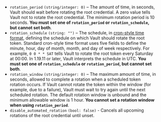 - `rotation_period` `(string/integer: 0)` – <EnterpriseAlert product="vault" inline />
  The amount of time, in seconds,
  Vault should wait before rotating the root credential. A zero value tells Vault
  not to rotate the root credential. The minimum rotation period is 10 seconds. **You must
  set one of `rotation_period` or `rotation_schedule`, but cannot set both**.
- `rotation_schedule` `(string: "")` – <EnterpriseAlert product="vault" inline />
  The schedule, in [cron-style time format](https://en.wikipedia.org/wiki/Cron),
  defining the schedule on which Vault should rotate the root token. Standard
  cron-style time format uses five fields to define the minute, hour, day of
  month, month, and day of week respectively. For example, `0 0 * * SAT` tells
  Vault to rotate the root token every Saturday at 00:00. In 1.19.11 or later,
  Vault interprets the schedule in UTC. **You must set one of
  `rotation_schedule` or `rotation_period`, but cannot set both**.
- `rotation_window` `(string/integer: 0)` – <EnterpriseAlert product="vault" inline />
  The maximum amount of time, in seconds, allowed to complete
  a rotation when a scheduled token rotation occurs. If Vault cannot rotate the
  token within the window (for example, due to a failure), Vault must wait to
  try again until the next scheduled rotation. The default rotation window is
  unbound and the minimum allowable window is 1 hour. **You cannot set a rotation
  window when using `rotation_period`**.
- `disable_automated_rotation` `(bool: false)` - <EnterpriseAlert product="vault" inline />
  Cancels all upcoming rotations of the root credential until unset.
